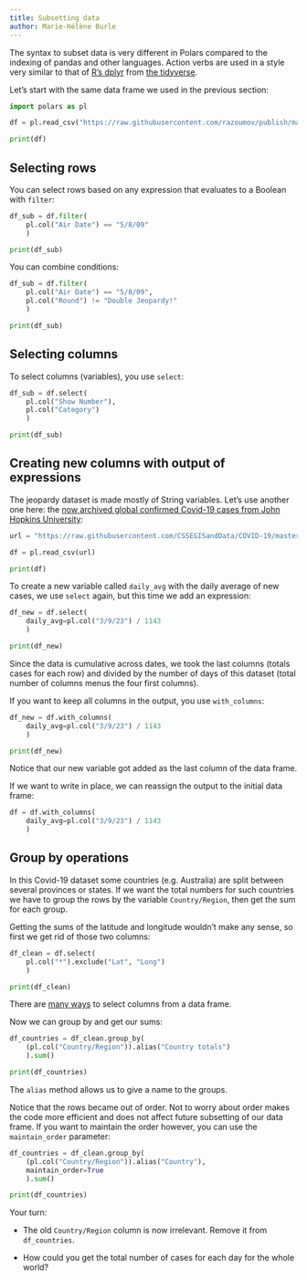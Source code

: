 ```yaml
---
title: Subsetting data
author: Marie-Hélène Burle
---
```


:::{.def}

The syntax to subset data is very different in Polars compared to the indexing of pandas and other languages. Action verbs are used in a style very similar to that of [R's dplyr](https://cran.r-project.org/web/packages/dplyr/index.html) from [the tidyverse](https://www.tidyverse.org/).

:::

Let's start with the same data frame we used in the previous section:

```python
import polars as pl

df = pl.read_csv("https://raw.githubusercontent.com/razoumov/publish/master/jeopardy.csv")

print(df)
```

## Selecting rows

You can select rows based on any expression that evaluates to a Boolean with `filter`:

```python
df_sub = df.filter(
    pl.col("Air Date") == "5/8/09"
    )

print(df_sub)
```

You can combine conditions:

```python
df_sub = df.filter(
    pl.col("Air Date") == "5/8/09",
    pl.col("Round") != "Double Jeopardy!"    
    )

print(df_sub)
```

## Selecting columns

To select columns (variables), you use `select`:

```python
df_sub = df.select(
    pl.col("Show Number"),
    pl.col("Category")
    )

print(df_sub)
```

## Creating new columns with output of expressions

The jeopardy dataset is made mostly of String variables. Let's use another one here: the [now archived global confirmed Covid-19 cases from John Hopkins University](https://github.com/CSSEGISandData/COVID-19):

```python
url = "https://raw.githubusercontent.com/CSSEGISandData/COVID-19/master/csse_covid_19_data/csse_covid_19_time_series/time_series_covid19_confirmed_global.csv"

df = pl.read_csv(url)

print(df)
```

To create a new variable called `daily_avg` with the daily average of new cases, we use `select` again, but this time we add an expression:

```python
df_new = df.select(
    daily_avg=pl.col("3/9/23") / 1143
    )

print(df_new)
```

:::{.note}

Since the data is cumulative across dates, we took the last columns (totals cases for each row) and divided by the number of days of this dataset (total number of columns menus the four first columns).

:::

If you want to keep all columns in the output, you use `with_columns`:

```python
df_new = df.with_columns(
    daily_avg=pl.col("3/9/23") / 1143
    )

print(df_new)
```

:::{.note}

Notice that our new variable got added as the last column of the data frame.

:::

If we want to write in place, we can reassign the output to the initial data frame:

```python
df = df.with_columns(
    daily_avg=pl.col("3/9/23") / 1143
    )
```

## Group by operations

In this Covid-19 dataset some countries (e.g. Australia) are split between several provinces or states. If we want the total numbers for such countries we have to group the rows by the variable `Country/Region`, then get the sum for each group.

Getting the sums of the latitude and longitude wouldn't make any sense, so first we get rid of those two columns:

```python
df_clean = df.select(
    pl.col("*").exclude("Lat", "Long")
    )

print(df_clean)
```

:::{.note}

There are [many ways](https://docs.pola.rs/user-guide/expressions/column-selections/) to select columns from a data frame.

:::

Now we can group by and get our sums:

```python
df_countries = df_clean.group_by(
    (pl.col("Country/Region")).alias("Country totals")
    ).sum()

print(df_countries)
```

:::{.note}

The `alias` method allows us to give a name to the groups.

:::

Notice that the rows became out of order. Not to worry about order makes the code more efficient and does not affect future subsetting of our data frame. If you want to maintain the order however, you can use the `maintain_order` parameter:

```python
df_countries = df_clean.group_by(
    (pl.col("Country/Region")).alias("Country"),
    maintain_order=True
    ).sum()

print(df_countries)
```

:::{.exo}

:::{.yourturn}

Your turn:

:::

- The old `Country/Region` column is now irrelevant. Remove it from `df_countries`.

- How could you get the total number of cases for each day for the whole world?

:::
